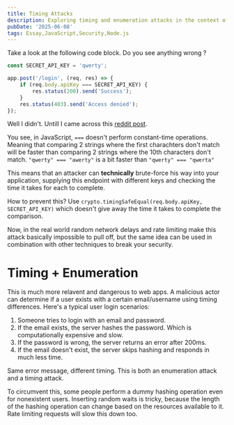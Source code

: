 ```yaml
---
title: Timing Attacks
description: Exploring timing and enumeration attacks in the context of websites.
pubDate: '2025-06-08'
tags: Essay,JavaScript,Security,Node.js
---
```


Take a look at the following code block. Do you see anything wrong ?

```js
const SECRET_API_KEY = 'qwerty';

app.post('/login', (req, res) => {
	if (req.body.apiKey === SECRET_API_KEY) {
		res.status(200).send('Success');
	}
	res.status(403).send('Access denied');
});
```

Well I didn't. Untill I came across this [reddit post](https://www.reddit.com/r/webdev/comments/1l5g40t/whats_timing_attack/).

You see, in JavaScript, `===` doesn't perform constant-time operations. Meaning that comparing 2 strings where the first charachters don't match will be faster than comparing 2 strings where the 10th characters don't match. `"qwerty" === "awerty"` is a bit faster than `"qwerty" === "qwerta"`

This means that an attacker can **technically** brute-force his way into your application, supplying this endpoint with different keys and checking the time it takes for each to complete.

How to prevent this? Use `crypto.timingSafeEqual(req.body.apiKey, SECRET_API_KEY)` which doesn't give away the time it takes to complete the comparison.

Now, in the real world random network delays and rate limiting make this attack basically impossible to pull off, but the same idea can be used in combination with other techniques to break your security.

# Timing + Enumeration

This is much more relavent and dangerous to web apps. A malicious actor can determine if a user exists with a certain email/username using timing differences. Here's a typical user login scenarios:

1.  Someone tries to login with an email and password.
2.  If the email exists, the server hashes the password. Which is computationally expensive and slow.
3.  If the password is wrong, the server returns an error after 200ms.
4.  If the email doesn't exist, the server skips hashing and responds in much less time.

Same error message, different timing. This is both an enumeration attack and a timing attack.

To circumvent this, some people perform a dummy hashing operation even for nonexistent users. Inserting random waits is tricky, because the length of the hashing operation can change based on the resources available to it. Rate limiting requests will slow this down too.
